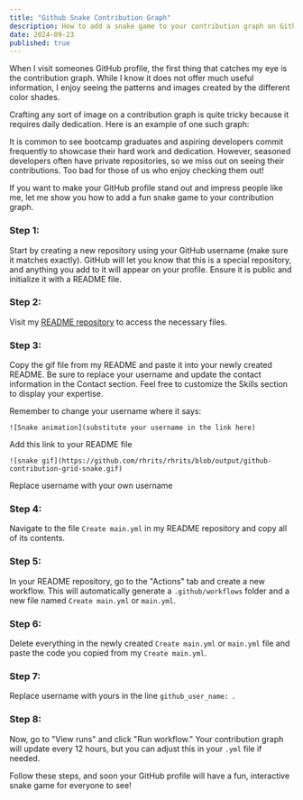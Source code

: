 ```yaml
---
title: "Github Snake Contribution Graph"
description: How to add a snake game to your contribution graph on Github
date: 2024-09-23
published: true
---
```



When I visit someones GitHub profile, the first thing that catches my eye is the contribution graph. While I know it does not offer much useful information, I enjoy seeing the patterns and images created by the different color shades.

Crafting any sort of image on a contribution graph is quite tricky because it requires daily dedication. Here is an example of one such graph:

It is common to see bootcamp graduates and aspiring developers commit frequently to showcase their hard work and dedication. However, seasoned developers often have private repositories, so we miss out on seeing their contributions. Too bad for those of us who enjoy checking them out!

If you want to make your GitHub profile stand out and impress people like me, let me show you how to add a fun snake game to your contribution graph.

### Step 1:
Start by creating a new repository using your GitHub username (make sure it matches exactly). GitHub will let you know that this is a special repository, and anything you add to it will appear on your profile. Ensure it is public and initialize it with a README file.

### Step 2:
Visit my [README repository](https://github.com/rhrits/rhrits) to access the necessary files.

### Step 3:
Copy the gif file from my README and paste it into your newly created README. Be sure to replace your username and update the contact information in the Contact section. Feel free to customize the Skills section to display your expertise.

Remember to change your username where it says:

`![Snake animation](substitute your username in the link here)`

Add this link to your README file 

```![snake gif](https://github.com/rhrits/rhrits/blob/output/github-contribution-grid-snake.gif)```

Replace username with your own username

### Step 4:
Navigate to the file `Create main.yml` in my README repository and copy all of its contents.

### Step 5:
In your README repository, go to the "Actions" tab and create a new workflow. This will automatically generate a `.github/workflows` folder and a new file named `Create main.yml` or `main.yml`.

### Step 6:
Delete everything in the newly created `Create main.yml` or `main.yml` file and paste the code you copied from my `Create main.yml`.

### Step 7:
Replace  username with yours in the line `github_user_name: `.

### Step 8:
Now, go to "View runs" and click "Run workflow." Your contribution graph will update every 12 hours, but you can adjust this in your `.yml` file if needed.

Follow these steps, and soon your GitHub profile will have a fun, interactive snake game for everyone to see!